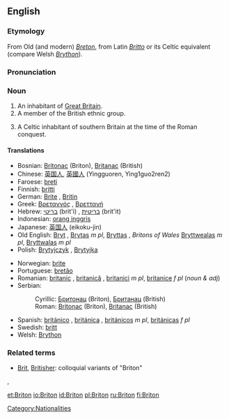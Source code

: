 {{wikipedia|dab=Briton}}
==English==

===Etymology===
From Old (and modern) {{F.}} ''[[Breton]]'', from Latin ''[[Britto]]'' or its Celtic equivalent (compare Welsh ''[[Brython]]'').<!--''From Anglo-Saxon '''Bryton''' or '''Briton''', an inhabitant of Britain (or of Britany, which was sometimes used interchangeably with Britain). The short form '''Brit''' (or '''Bryt''') apparently was used during the Saxon era.''-->

===Pronunciation===
{{IPA|/ˈbrɪtən/}}

===Noun===
{{en-noun}}

# An inhabitant of [[Great Britain]].
# A member of the British ethnic group.
# {{historical}} A Celtic inhabitant of southern Britain at the time of the Roman conquest.

====Translations====
{{trans-top|inhabitant of Great Britain}}
*Bosnian: [[Britonac]] {{m}} (Briton), [[Britanac]] {{m}} (British)
*Chinese: [[英国人]], [[英國人]] (Yingguoren, Ying1guo2ren2)
*Faroese: [[breti]] {{m}}
*Finnish: [[britti]]
*German: [[Brite]] {{m}}, [[Britin]] {{f}}
*Greek: [[Βρεταννός]] {{m}}, [[Βρεττανή]] {{f}}
*Hebrew: [[בריטי]] (brit'i) {{m}}, [[בריטית]] (brit'it) {{f}}
*Indonesian: [[orang inggris]]
*Japanese: [[英国人]] (eikoku-jin)
*Old English: [[Bryt]] {{m}}, [[Brytas]] ''m pl'', [[Bryttas]] {{m}}, '' Britons of Wales'' [[Bryttwealas]] ''m pl'', [[Bryttwalas]] ''m pl''
*Polish: [[Brytyjczyk]] {{m}}, [[Brytyjka]] {{f}}
{{trans-mid}}
*Norwegian: [[brite]] {{m}}
*Portuguese: [[bretão]] {{m}}
*Romanian: [[britanic]] {{m}}, [[britanică]] {{f}}, [[britanici]] ''m pl'', [[britanice]] ''f pl'' (''noun & adj'')
*Serbian:
*:Cyrillic: [[Бритонац]] {{m}} (Briton), [[Британац]] {{m}} (British)
*:Roman: [[Britonac]] {{m}} (Briton), [[Britanac]] {{m}} (British)
*Spanish: [[británico]] {{m}}, [[británica]] {{f}}, [[británicos]] ''m pl'', [[británicas]] ''f pl''
*Swedish: [[britt]] {{c}}
*Welsh: [[Brython]]
{{trans-bottom}}

===Related terms===
* [[Brit]], [[Britisher]]: colloquial variants of "Briton"

,

[[Category:Nationalities]]

[[et:Briton]]
[[io:Briton]]
[[id:Briton]]
[[pl:Briton]]
[[ru:Briton]]
[[fi:Briton]]